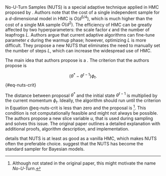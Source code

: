 No-U-Turn Samples (NUTS) is a special adaptive technique applied in HMC proposed by
\parencite{HoffmanGelman2011_NoUTurnSamplerAdaptively}. Authors note that the cost of a single independent sample for a
$d$-dimensional model in HMC is $O(d^{5/4})$, which is much higher than the cost of a single MA sample $O(d^2)$. The
efficiency of HMC can be greatly affected by two hyperparameters: the scale factor $\epsilon$ and the number of
leapfrogs $L$. Authors argue that current adaptive algorithms can fine-tune parameter $\epsilon$ during the warmup
phase; however, optimizing $L$ is more difficult. They propose a new NUTS that eliminates the need to manually set the
number of steps $L$, which can increase the widespread use of HMC.

The main idea that authors propose is a *\enquote{criterion to tell us when we have simulated the dynamics for long
enough, i.e., when simulating more steps would no longer increase the distance between the proposal $\theta^*$ and the
initial value of $\theta_{t-1}$}.* The criterion that the authors propose is

$$
(\theta^* - \theta^{t-1}) \phi_t.
$$ {#eq-nuts-crit}

The distance between proposal $\theta^*$ and the initial state $\theta^{t-1}$ is multiplied by the current momentum
$\phi_t$. Ideally, the algorithm should run until the criterion in Equation @eq-nuts-crit is less than zero and the
proposal is \enquote{coming back in a circle}[^nuts-circle]. This condition is not computationally feasible and might
not always be possible. The authors propose a new slice variable $u$, that is used during sampling and solves this
issue. The original paper outlines a detailed explanation with additional proofs, algorithm description, and
implementation.

[^nuts-circle]: Although not stated in the original paper, this might motivate the name *No-U-Turn*.

\parencite[Chap. 4.4]{HoffmanGelman2011_NoUTurnSamplerAdaptively} details that NUTS is at least as good as a vanilla
HMC, which makes NUTS often the preferable choice. \parencite{WuEtAl2018_FasterHamiltonianMonte} suggest that the NUTS
has become the standard sampler for Bayesian models.
